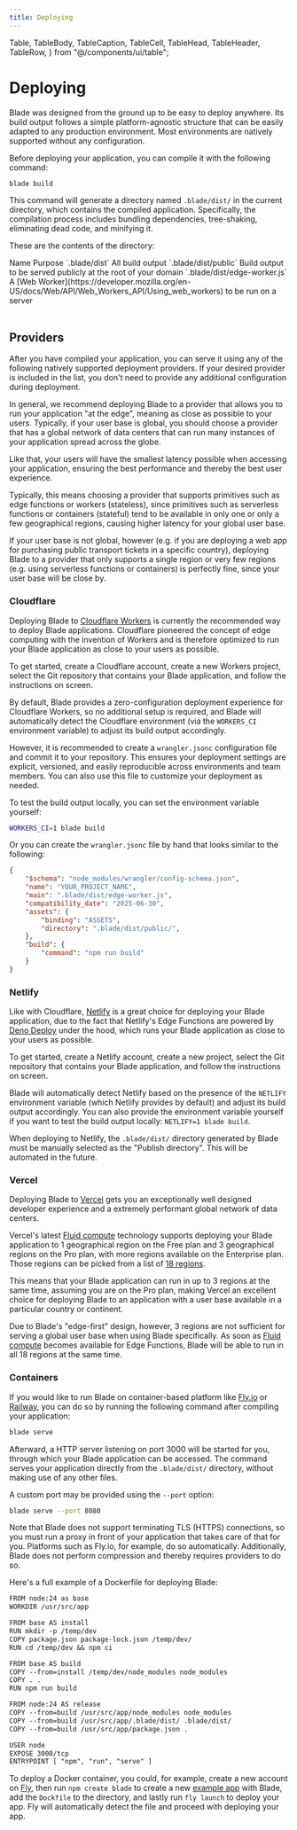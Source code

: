 ```yaml
---
title: Deploying
---
```


  Table,
  TableBody,
  TableCaption,
  TableCell,
  TableHead,
  TableHeader,
  TableRow,
} from "@/components/ui/table";

# Deploying

Blade was designed from the ground up to be easy to deploy anywhere. Its build
output follows a simple platform-agnostic structure that can be easily adapted
to any production environment. Most environments are natively supported without
any configuration.

Before deploying your application, you can compile it with the following command:

```bash
blade build
```

This command will generate a directory named `.blade/dist/` in the current directory,
which contains the compiled application. Specifically, the compilation process includes
bundling dependencies, tree-shaking, eliminating dead code, and minifying it.

These are the contents of the directory:

<Table>
  <TableHeader>
    <TableRow>
      <TableHead>Name</TableHead>
      <TableHead>Purpose</TableHead>
    </TableRow>
  </TableHeader>
  <TableBody>
    <TableRow>
      <TableCell>`.blade/dist`</TableCell>
      <TableCell>All build output</TableCell>
    </TableRow>
    <TableRow>
      <TableCell>`.blade/dist/public`</TableCell>
      <TableCell>Build output to be served publicly at the root of your domain</TableCell>
    </TableRow>
    <TableRow>
      <TableCell>`.blade/dist/edge-worker.js`</TableCell>
      <TableCell>A [Web Worker](https://developer.mozilla.org/en-US/docs/Web/API/Web_Workers_API/Using_web_workers) to be run on a server</TableCell>
    </TableRow>
  </TableBody>
</Table>

## Providers

After you have compiled your application, you can serve it using any of the following
natively supported deployment providers. If your desired provider is included in the list,
you don't need to provide any additional configuration during deployment.

In general, we recommend deploying Blade to a provider that allows you to run your
application "at the edge", meaning as close as possible to your users. Typically, if
your user base is global, you should choose a provider that has a global network of
data centers that can run many instances of your application spread across the globe.

Like that, your users will have the smallest latency possible when accessing your application,
ensuring the best performance and thereby the best user experience.

Typically, this means choosing a provider that supports primitives such as edge functions
or workers (stateless), since primitives such as serverless functions or containers
(stateful) tend to be available in only one or only a few geographical regions, causing
higher latency for your global user base.

If your user base is not global, however (e.g. if you are deploying a web app for purchasing
public transport tickets in a specific country), deploying Blade to a provider that only
supports a single region or very few regions (e.g. using serverless functions or containers)
is perfectly fine, since your user base will be close by.

### Cloudflare

Deploying Blade to [Cloudflare Workers](https://workers.cloudflare.com) is currently
the recommended way to deploy Blade applications. Cloudflare pioneered the concept of
edge computing with the invention of Workers and is therefore optimized to run your
Blade application as close to your users as possible.

To get started, create a Cloudflare account, create a new Workers project, select the
Git repository that contains your Blade application, and follow the instructions on screen.

By default, Blade provides a zero-configuration deployment experience for Cloudflare Workers,
so no additional setup is required, and Blade will automatically detect the Cloudflare
environment (via the `WORKERS_CI` environment variable) to adjust its build output accordingly.

However, it is recommended to create a `wrangler.jsonc` configuration file and commit it 
to your repository. This ensures your deployment settings are explicit, versioned, and 
easily reproducible across environments and team members. You can also use this file to 
customize your deployment as needed.

To test the build output locally, you can set the environment variable yourself:

```bash
WORKERS_CI=1 blade build
```

Or you can create the `wrangler.jsonc` file by hand that looks similar to the following:

```json
{
	"$schema": "node_modules/wrangler/config-schema.json",
	"name": "YOUR_PROJECT_NAME",
	"main": ".blade/dist/edge-worker.js",
	"compatibility_date": "2025-06-30",
	"assets": {
		"binding": "ASSETS",
		"directory": ".blade/dist/public/",
	},
	"build": {
		"command": "npm run build"
	}
}
```

### Netlify

Like with Cloudflare, [Netlify](https://www.netlify.com) is a great choice for deploying
your Blade application, due to the fact that Netlify's Edge Functions are powered
by [Deno Deploy](https://deno.com/subhosting) under the hood, which runs your Blade
application as close to your users as possible.

To get started, create a Netlify account, create a new project, select the
Git repository that contains your Blade application, and follow the instructions on screen.

Blade will automatically detect Netlify based on the presence of the `NETLIFY`
environment variable (which Netlify provides by default) and adjust its build output
accordingly. You can also provide the environment variable yourself if you want to test
the build output locally: `NETLIFY=1 blade build`.

When deploying to Netlify, the `.blade/dist/` directory generated by Blade must be manually
selected as the "Publish directory". This will be automated in the future.

### Vercel

Deploying Blade to [Vercel](https://vercel.com) gets you an exceptionally well designed
developer experience and a extremely performant global network of data centers.

Vercel's latest [Fluid compute](https://vercel.com/fluid) technology supports deploying
your Blade application to 1 geographical region on the Free plan and 3 geographical
regions on the Pro plan, with more regions available on the Enterprise plan. Those regions
can be picked from a list of [18 regions](https://vercel.com/docs/edge-network/regions).

This means that your Blade application can run in up to 3 regions at the same time,
assuming you are on the Pro plan, making Vercel an excellent choice for deploying Blade to
an application with a user base available in a particular country or continent.

Due to Blade's "edge-first" design, however, 3 regions are not sufficient for serving a global
user base when using Blade specifically. As soon as [Fluid compute](https://vercel.com/fluid)
becomes available for Edge Functions, Blade will be able to run in all 18 regions
at the same time.

### Containers

If you would like to run Blade on container-based platform like [Fly.io](https://fly.io)
or [Railway](https://railway.app), you can do so by running the following command after
compiling your application:

```bash
blade serve
```

Afterward, a HTTP server listening on port 3000 will be started for you, through which
your Blade application can be accessed. The command serves your application directly
from the `.blade/dist/` directory, without making use of any other files.

A custom port may be provided using the `--port` option:

```bash
blade serve --port 8080
```

Note that Blade does not support terminating TLS (HTTPS) connections, so you must run a
proxy in front of your application that takes care of that for you. Platforms such as
Fly.io, for example, do so automatically. Additionally, Blade does not perform compression
and thereby requires providers to do so.

Here's a full example of a Dockerfile for deploying Blade:

```txt
FROM node:24 as base
WORKDIR /usr/src/app

FROM base AS install
RUN mkdir -p /temp/dev
COPY package.json package-lock.json /temp/dev/
RUN cd /temp/dev && npm ci

FROM base AS build
COPY --from=install /temp/dev/node_modules node_modules
COPY . .
RUN npm run build

FROM node:24 AS release
COPY --from=build /usr/src/app/node_modules node_modules
COPY --from=build /usr/src/app/.blade/dist/ .blade/dist/
COPY --from=build /usr/src/app/package.json .

USER node
EXPOSE 3000/tcp
ENTRYPOINT [ "npm", "run", "serve" ]
```

To deploy a Docker container, you could, for example, create a new account on [Fly](https://fly.io), then run `npm create blade` to create a new [example app](https://github.com/ronin-co/blade/tree/main/packages/create-blade/templates/basic) with Blade, add the `Dockfile` to the directory, and lastly run `fly launch` to deploy your app. Fly will automatically detect the file and proceed with deploying your app.